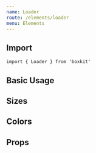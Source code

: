 ```yaml
---
name: Loader
route: /elements/loader
menu: Elements
---
```



## Import

`import { Loader } from 'boxkit'`

## Basic Usage

<Playground>
  <Loader />
</Playground>

## Sizes

<Playground>
  <Loader size="small" />
  <Loader />
  <Loader size="medium" />
  <Loader size="large" />
</Playground>

## Colors

<Playground>
  <Loader state="success" />
  <Loader state="danger" />
  <Loader state="warning" />
</Playground>


## Props

<PropsTable of={Loader} />
